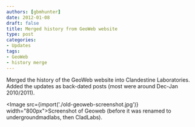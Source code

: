 ```yaml
---
authors: [gbmhunter]
date: 2012-01-08
draft: false
title: Merged history from GeoWeb website
type: post
categories:
- Updates
tags:
- GeoWeb
- history merge
---
```



Merged the history of the GeoWeb website into Clandestine Laboratories. Added the updates as back-dated posts (most were around Dec-Jan 2010/2011).

<Image src={import('./old-geoweb-screenshot.jpg')} width="800px">Screenshot of Geoweb (before it was renamed to undergroundmadlabs, then CladLabs).</Image>
